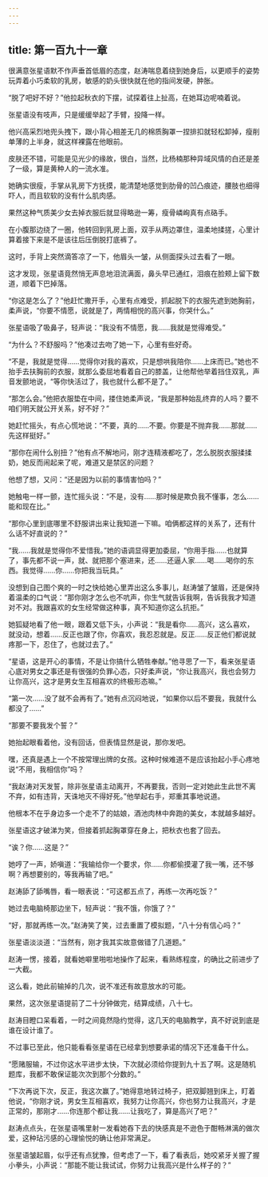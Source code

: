 ```yaml
---
---
---
```

title: 第一百九十一章
---




很满意张星语默不作声垂首低眉的态度，赵涛喘息着绕到她身后，以更顺手的姿势玩弄着小巧柔软的乳房，敏感的奶头很快就在他的指间发硬，肿胀。

“脱了吧好不好？”他拉起秋衣的下摆，试探着往上扯高，在她耳边呢喃着说。

张星语没有吱声，只是缓缓举起了手臂，投降一样。

他兴高采烈地兜头拽下，跟小背心相差无几的棉质胸罩一捏排扣就轻松卸掉，瘦削单薄的上半身，就这样裸露在他眼前。

皮肤还不错，可能是见光少的缘故，很白，当然，比杨楠那种异域风情的白还是差了一级，算是黄种人的一流水准。

她确实很瘦，手掌从乳房下方抚摸，能清楚地感觉到肋骨的凹凸痕迹，腰肢也细得吓人，而且软软的没有什么肌肉感。

果然这种气质美少女去掉衣服后就显得略逊一筹，瘦骨嶙峋真有点硌手。

在小腹那边绕了一圈，他转回到乳房上面，双手从两边罩住，温柔地揉搓，心里计算着接下来是不是该往后压倒脱打底裤了。

这时，手背上突然滴答凉了一下，他眉头一皱，从侧面探头过去看了一眼。

这才发现，张星语竟然悄无声息地泪流满面，鼻头早已通红，泪痕在脸颊上留下数道，顺着下巴掉落。

“你这是怎么了？”他赶忙撒开手，心里有点难受，抓起脱下的衣服先遮到她胸前，柔声说，“你要不情愿，说就是了，两情相悦的高兴事，你哭什么。”

张星语吸了吸鼻子，轻声说：“我没有不情愿，我……我就是觉得难受。”

“为什么？不舒服吗？”他凑过去吻了她一下，心里有些好奇。

“不是，我就是觉得……觉得你对我的喜欢，只是想哄我陪你……上床而已。”她也不抬手去扶胸前的衣服，就那么委屈地看着自己的膝盖，让他帮他举着挡住双乳，声音发颤地说，“等你快活过了，我也就什么都不是了。”

“那怎么会。”他把衣服垫在中间，搂住她柔声说，“我是那种始乱终弃的人吗？要不咱们明天就公开关系，好不好？”

她赶忙摇头，有点心慌地说：“不要，真的……不要。你要是不抛弃我……那就……先这样挺好。”

“那你在闹什么别扭？”他有点不解地问，刚才连精液都吃了，怎么脱脱衣服揉揉奶，她反而闹起来了呢，难道又是禁区的问题？

他想了想，又问：“还是因为以前的事情害怕吗？”

她触电一样一颤，连忙摇头说：“不是，没有……那时候是欺负我不懂事，怎么……能和现在比。”

“那你心里到底哪里不舒服讲出来让我知道一下嘛。咱俩都这样的关系了，还有什么话不好直说的？”

“我……我就是觉得你不爱惜我。”她的语调显得更加委屈，“你用手指……也就算了，事先都不说一声，就、就把那个塞进来，还……还逼人家……喝……喝你的东西。我觉得……你……你把我当玩具。”

没想到自己图个爽的一时之快给她心里弄出这么多事儿，赵涛皱了皱眉，还是保持着温柔的口气说：“那你刚才怎么也不吭声，你生气就告诉我啊，告诉我我才知道对不对。我跟喜欢的女生经常做这种事，真不知道你这么抗拒。”

她狐疑地看了他一眼，跟着又低下头，小声说：“我是看你……高兴，这么喜欢，就没动，想着……反正也跟了你，你喜欢，我忍忍就是。反正……反正他们都说就疼那一下，忍住了，也就过去了。”

“星语，这是开心的事情，不是让你搞什么牺牲奉献。”他寻思了一下，看来张星语心底对男女之事还是有很强的负罪心态，只好柔声说，“你让我高兴，我也会努力让你高兴，这才是男女生互相喜欢的终极形态嘛。”

“第一次……没了就不会再有了。”她有点沉闷地说，“如果你以后不要我，我就什么都没了……”

“那要不要我发个誓？”

她抬起眼看着他，没有回话，但表情显然是说，那你发吧。

嘿，还真是遇上一个不按常理出牌的女孩。这种时候难道不是应该抬起小手心疼地说“不用，我相信你”吗？

“我赵涛对天发誓，除非张星语主动离开，不再要我，否则一定对她此生此世不离不弃，如有违背，天诛地灭不得好死。”他举起右手，郑重其事地说道。

他根本不在乎身边多一个走不了的姑娘，酒池肉林中奔跑的美女，本就越多越好。

张星语这才破涕为笑，但接着抓起胸罩穿在身上，把秋衣也套了回去。

“诶？你……这是？”

她哼了一声，娇嗔道：“我输给你一个要求，你……你都偷摸灌了我一嘴，还不够啊？再想要别的，等我再输了吧。”

赵涛舔了舔嘴唇，看一眼表说：“可这都五点了，再练一次再吃饭？”

她过去电脑椅那边坐下，轻声说：“我不饿，你饿了？”

“好，那就再练一次。”赵涛笑了笑，过去重置了模拟题，“八十分有信心吗？”

张星语淡淡道：“当然有，刚才我其实故意做错了几道题。”

赵涛一愣，接着，就看她噼里啪啦地操作了起来，看熟练程度，的确比之前进步了一大截。

这么看，她此前输掉的几次，说不准还有故意放水的可能。

果然，这次张星语提前了二十分钟做完，结算成绩，八十七。

赵涛目瞪口呆看着，一时之间竟然隐约觉得，这几天的电脑教学，真不好说到底是谁在设计谁了。

不过事已至此，他只能看看张星语在已经拿到想要承诺的情况下还准备干什么。

“愿赌服输，不过你这水平进步太快，下次就必须给你提到九十五了啊。这是随机题库，我都不敢保证能次次到那个分数的。”

“下次再说下次，反正，我这次赢了。”她得意地转过椅子，把双脚翘到床上，盯着他说，“你刚才说，男女生互相喜欢，我努力让你高兴，你也努力让我高兴，才是正常的，那刚才……你连那个都让我……让我吃了，算是高兴了吧？”

赵涛点点头，在张星语嘴里射一发看她吞下去的快感真是不逊色于酣畅淋漓的做次爱，这种玷污感的心理愉悦的确让他非常满足。

张星语皱起眉，似乎还有点犹豫，但考虑了一下，看了看表后，她咬紧牙关握了握小拳头，小声说：“那能不能让我试试，你努力让我高兴是什么样子的？”